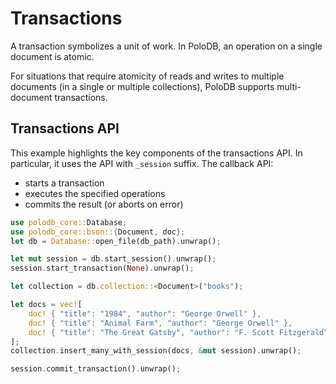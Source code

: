 
# Transactions

A transaction symbolizes a unit of work.
In PoloDB, an operation on a single document is atomic.

For situations that require atomicity of reads and writes to multiple documents (in a single or multiple collections),
PoloDB supports multi-document transactions. 

## Transactions API


This example highlights the key components of the transactions API.
In particular, it uses the API with `_session` suffix.
The callback API:

- starts a transaction
- executes the specified operations
- commits the result (or aborts on error)

```rust
use polodb_core::Database;
use polodb_core::bson::{Document, doc};
let db = Database::open_file(db_path).unwrap();

let mut session = db.start_session().unwrap();
session.start_transaction(None).unwrap();

let collection = db.collection::<Document>("books");

let docs = vec![
    doc! { "title": "1984", "author": "George Orwell" },
    doc! { "title": "Animal Farm", "author": "George Orwell" },
    doc! { "title": "The Great Gatsby", "author": "F. Scott Fitzgerald" },
];
collection.insert_many_with_session(docs, &mut session).unwrap();

session.commit_transaction().unwrap();
```

